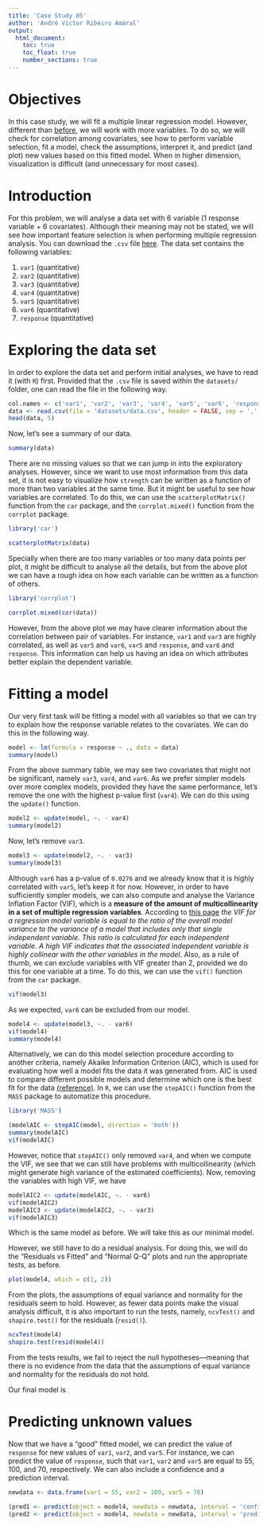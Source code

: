 ```yaml
---
title: 'Case Study 05'
author: 'André Victor Ribeiro Amaral'
output:
  html_document:
    toc: true
    toc_float: true
    number_sections: true
---
```


# Objectives {-}

In this case study, we will fit a multiple linear regression model. However, different than [before](./case_study_04.html), we will work with more variables. To do so, we will check for correlation among covariates, see how to perform variable selection, fit a model, check the assumptions, interpret it, and predict (and plot) new values based on this fitted model. When in higher dimension, visualization is difficult (and unnecessary for most cases).

# Introduction

For this problem, we will analyse a data set with 6 variable (1 response variable + 6 covariates). Although their meaning may not be stated, we will see how important feature selection is when performing multiple regression analysis.  You can download the `.csv` file [here](./datasets/data.csv). The data set contains the following variables:

1. `var1` (quantitative)
2. `var2` (quantitative)
3. `var3` (quantitative)
4. `var4` (quantitative)
5. `var5` (quantitative)
5. `var6` (quantitative)
6. `response` (quantitative)

# Exploring the data set

In order to explore the data set and perform initial analyses, we have to read it (with `R`) first. Provided that the `.csv` file is saved within the `datasets/` folder, one can read the file in the following way.

```r
col.names <- c('var1', 'var2', 'var3', 'var4', 'var5', 'var6', 'response')
data <- read.csv(file = 'datasets/data.csv', header = FALSE, sep = ',', col.names = col.names)
head(data, 5)
```

Now, let's see a summary of our data.

```r
summary(data)
```

There are no missing values so that we can jump in into the exploratory analyses. However, since we want to use most information from this data set, it is not easy to visualize how `strength` can be written as a function of more than two variables at the same time. But it might be useful to see how variables are correlated. To do this, we can use the `scatterplotMatrix()` function from the `car` package, and the `corrplot.mixed()` function from the `corrplot` package.

```r
library('car')

scatterplotMatrix(data)
```

Specially when there are too many variables or too many data points per plot, it might be difficult to analyse all the details, but from the above plot we can have a rough idea on how each variable can be written as a function of others.

```r
library('corrplot')

corrplot.mixed(cor(data))
```

However, from the above plot we may have clearer information about the correlation between pair of variables. For instance, `var1` and `var3` are highly correlated, as well as `var5` and `var6`, `var5` and `response`, and `var6` and `response`. This information can help us having an idea on which attributes better explain the dependent variable.

# Fitting a model

Our very first task will be fitting a model with all variables so that we can try to explain how the response variable relates to the covariates. We can do this in the following way.

```r
model <- lm(formula = response ~ ., data = data)
summary(model)
```

From the above summary table, we may see two covariates that might not be significant, namely `var3`, `var4`, and `var6`. As we prefer simpler models over more complex models, provided they have the same performance, let's remove the one with the highest p-value first (`var4`). We can do this using the `update()` function.

```r
model2 <- update(model, ~. - var4)
summary(model2)
```

Now, let's remove `var3`.

```r
model3 <- update(model2, ~. - var3)
summary(model3)
```


Although `var6` has a p-value of `0.0276` and we already know that it is highly correlated with `var5`, let's keep it for now. However, in order to have sufficiently simpler models, we can also compute and analyse the Variance Inflation Factor (VIF), which is a **measure of the amount of multicollinearity in a set of multiple regression variables**. According to [this page](https://www.investopedia.com/terms/v/variance-inflation-factor.asp) *the VIF for a regression model variable is equal to the ratio of the overall model variance to the variance of a model that includes only that single independent variable. This ratio is calculated for each independent variable. A high VIF indicates that the associated independent variable is highly collinear with the other variables in the model*. Also, as a rule of thumb, we can exclude variables with VIF greater than 2, provided we do this for one variable at a time. To do this, we can use the `vif()` function from the `car` package.

```r
vif(model3)
```

As we expected, `var6` can be excluded from our model.

```r
model4 <- update(model3, ~. - var6)
vif(model4)
summary(model4)
```

Alternatively, we can do this model selection procedure according to another criteria, namely Akaike Information Criterion (AIC), which is used for evaluating how well a model fits the data it was generated from. AIC is used to compare different possible models and determine which one is the best fit for the data [(reference)](https://www.scribbr.com/statistics/akaike-information-criterion/). In `R`, we can use the `stepAIC()` function from the `MASS` package to automatize this procedure.

```r
library('MASS')

(modelAIC <- stepAIC(model, direction = 'both'))
summary(modelAIC)
vif(modelAIC)
```

However, notice that `stepAIC()` only removed `var4`, and when we compute the VIF, we see that we can still have problems with multicollinearity (which might generate high variance of the estimated coefficients). Now, removing the variables with high VIF, we have

```r
modelAIC2 <- update(modelAIC, ~. - var6)
vif(modelAIC2)
modelAIC3 <- update(modelAIC2, ~. - var3)
vif(modelAIC3)
```

Which is the same model as before. We will take this as our minimal model.

However, we still have to do a residual analysis. For doing this, we will do the "Residuals vs Fitted" and "Normal Q-Q" plots and run the appropriate tests, as before.

```r
plot(model4, which = c(1, 2))
```

From the plots, the assumptions of equal variance and normality for the residuals seem to hold. However, as fewer data points make the visual analysis difficult, it is also important to run the tests, namely, `ncvTest()` and `shapiro.test()` for the residuals (`resid()`).

```r
ncvTest(model4)
shapiro.test(resid(model4))
```

From the tests results, we fail to reject the null hypotheses---meaning that there is no evidence from the data that the assumptions of equal variance and normality for the residuals do not hold.

Our final model is

\begin{align*}
\texttt{response}_i &= `r round(model4$coefficients[[1]], 3)` + `r round(model4$coefficients[[2]], 3)`\texttt{var1}_i + `r round(model4$coefficients[[3]], 3)`\texttt{var2}_i + `r round(model4$coefficients[[4]], 3)`\texttt{var5}_i
\end{align*}

# Predicting unknown values

Now that we have a "good" fitted model, we can predict the value of `response` for new values of `var1`, `var2`, and `var5`. For instance, we can predict the value of `response`, such that `var1`, `var2` and `var5` are equal to 55, 100, and 70, respectively. We can also include a confidence and a prediction interval.

```r
newdata <- data.frame(var1 = 55, var2 = 100, var5 = 70)

(pred1 <- predict(object = model4, newdata = newdata, interval = 'confidence'))
(pred2 <- predict(object = model4, newdata = newdata, interval = 'prediction'))
```

